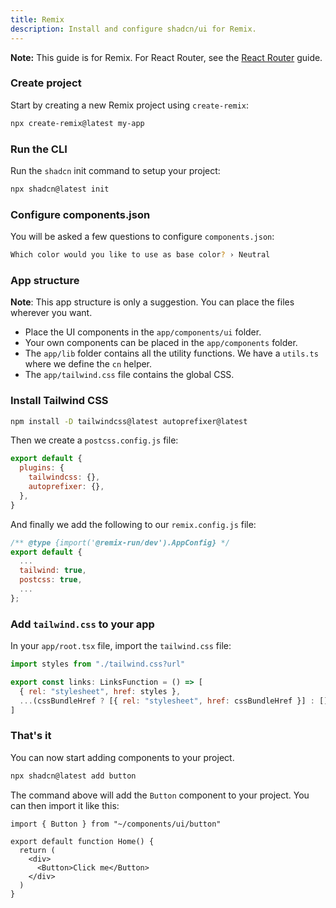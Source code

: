 ```yaml
---
title: Remix
description: Install and configure shadcn/ui for Remix.
---
```



<Callout>

**Note:** This guide is for Remix. For React Router, see the [React Router](/docs/installation/react-router) guide.

</Callout>


### Create project

Start by creating a new Remix project using `create-remix`:

```bash
npx create-remix@latest my-app
```

### Run the CLI

Run the `shadcn` init command to setup your project:

```bash
npx shadcn@latest init
```

### Configure components.json

You will be asked a few questions to configure `components.json`:

```bash
Which color would you like to use as base color? › Neutral
```

### App structure

<Callout>

**Note**: This app structure is only a suggestion. You can place the files wherever you want.

</Callout>

- Place the UI components in the `app/components/ui` folder.
- Your own components can be placed in the `app/components` folder.
- The `app/lib` folder contains all the utility functions. We have a `utils.ts` where we define the `cn` helper.
- The `app/tailwind.css` file contains the global CSS.

### Install Tailwind CSS

```bash
npm install -D tailwindcss@latest autoprefixer@latest
```

Then we create a `postcss.config.js` file:

```js title="postcss.config.js" showLineNumbers
export default {
  plugins: {
    tailwindcss: {},
    autoprefixer: {},
  },
}
```

And finally we add the following to our `remix.config.js` file:

```js title="remix.config.js" {4-5} showLineNumbers
/** @type {import('@remix-run/dev').AppConfig} */
export default {
  ...
  tailwind: true,
  postcss: true,
  ...
};
```

### Add `tailwind.css` to your app

In your `app/root.tsx` file, import the `tailwind.css` file:

```js {1, 4} showLineNumbers title="app/root.tsx"
import styles from "./tailwind.css?url"

export const links: LinksFunction = () => [
  { rel: "stylesheet", href: styles },
  ...(cssBundleHref ? [{ rel: "stylesheet", href: cssBundleHref }] : []),
]
```

### That's it

You can now start adding components to your project.

```bash
npx shadcn@latest add button
```

The command above will add the `Button` component to your project. You can then import it like this:

```tsx {1,6} showLineNumbers title="app/routes/index.tsx"
import { Button } from "~/components/ui/button"

export default function Home() {
  return (
    <div>
      <Button>Click me</Button>
    </div>
  )
}
```


